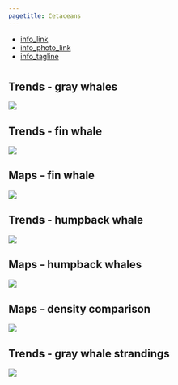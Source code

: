 ```yaml
---
pagetitle: Cetaceans
---
```


- [info_link](https://olympiccoast.noaa.gov/living/marinelife/mammals/mammals.html)
- [info_photo_link](https://olympiccoast.noaa.gov/library/pixpages/librarypixpg_humpback.html)
- [info_tagline](Marine mammals in the cetacean family include whales, dolphins and porpoises.)



# {.tabset}

## Trends - gray whales
![](figures/Appendix S.LR.13.14 - Density of gray whales 2005-2011jpg.jpg)

## Trends - fin whale
![](figures/Appendix S.LR.13.15 - Abundance Fin Whale 1991-2014.jpg)

## Maps - fin whale
![](figures/Appendix S.LR.13.15 - Map Sightings Fin Whale 1991-2014.jpg)

## Trends - humpback whale
![](figures/Appendix S.LR.13.16 - Figure Sightings of humpback whales off US west coast 1991-2014.jpg)

## Maps - humpback whales
![](figures/Appendix S.LR.13.16 - Map Sightings of humpback whales off US west coast 1991-2014.jpg)

## Maps - density comparison
![](figures/Appendix S.LR.13.17 - Comparison of predicted densities for blue, fin and humpback whales.jpg)

## Trends - gray whale strandings
![](figures/Appendix S.LR.13.18 - Gray whale strandings 2019-2020.jpg)
